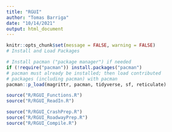 ```yaml
---
title: "RGUI"
author: "Tomas Barriga"
date: "10/14/2021"
output: html_document
---
```


```r
knitr::opts_chunk$set(message = FALSE, warning = FALSE)
# Install and Load Packages

# Install pacman ("package manager") if needed
if (!require("pacman")) install.packages("pacman")
# pacman must already be installed; then load contributed
# packages (including pacman) with pacman
pacman::p_load(magrittr, pacman, tidyverse, sf, reticulate)

source("R/RGUI_Functions.R")
source("R/RGUI_ReadIn.R")
```

```r

source("R/RGUI_CrashPrep.R")
source("R/RGUI_RoadwayPrep.R")
source("R/RGUI_Compile.R")

```
